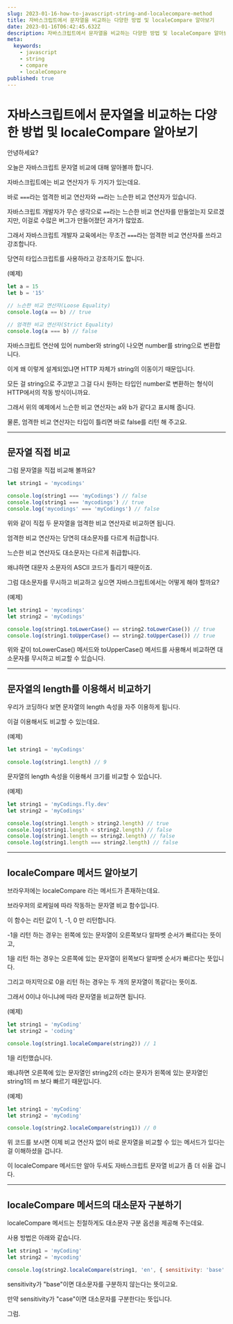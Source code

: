 ```yaml
---
slug: 2023-01-16-how-to-javascript-string-and-localecompare-method
title: 자바스크립트에서 문자열을 비교하는 다양한 방법 및 localeCompare 알아보기
date: 2023-01-16T06:42:45.632Z
description: 자바스크립트에서 문자열을 비교하는 다양한 방법 및 localeCompare 알아보기
meta:
  keywords:
    - javascript
    - string
    - compare
    - localeCompare
published: true
---
```


# 자바스크립트에서 문자열을 비교하는 다양한 방법 및 localeCompare 알아보기

안녕하세요?

오늘은 자바스크립트 문자열 비교에 대해 알아볼까 합니다.

자바스크립트에는 비교 연산자가 두 가지가 있는데요.

바로 `===`라는 엄격한 비교 연산자와 `==`라는 느슨한 비교 연산자가 있습니다.

자바스크립트 개발자가 무슨 생각으로 `==`라는 느슨한 비교 연산자를 만들었는지 모르겠지만, 이걸로 수많은 버그가 만들어졌던 과거가 많았죠.

그래서 자바스크립트 개발자 교육에서는 무조건 `===`라는 엄격한 비교 연산자를 쓰라고 강조합니다.

당연히 타입스크립트를 사용하라고 강조하기도 합니다.

(예제)

```js
let a = 15
let b = '15'

// 느슨한 비교 연산자(Loose Equality)
console.log(a == b) // true

// 엄격한 비교 연산자(Strict Equality)
console.log(a === b) // false
```

자바스크립트 연산에 있어 number와 string이 나오면 number를 string으로 변환합니다.

이게 왜 이렇게 설계되었냐면 HTTP 자체가 string의 이동이기 때문입니다.

모든 걸 string으로 주고받고 그걸 다시 원하는 타입인 number로 변환하는 형식이 HTTP에서의 작동 방식이니까요.

그래서 위의 예제에서 느슨한 비교 연산자는 a와 b가 같다고 표시해 줍니다.

물론, 엄격한 비교 연산자는 타입이 틀리면 바로 false를 리턴 해 주고요.

---

## 문자열 직접 비교

그럼 문자열을 직접 비교해 볼까요?

```js
let string1 = 'mycodings'

console.log(string1 === 'myCodings') // false
console.log(string1 === 'mycodings') // true
console.log('mycodings' === 'myCodings') // false
```

위와 같이 직접 두 문자열을 엄격한 비교 연산자로 비교하면 됩니다.

엄격한 비교 연산자는 당연히 대소문자를 다르게 취급합니다.

느슨한 비교 연산자도 대소문자는 다르게 취급합니다.

왜냐하면 대문자 소문자의 ASCII 코드가 틀리기 때문이죠.

그럼 대소문자를 무시하고 비교하고 싶으면 자바스크립트에서는 어떻게 해야 할까요?

(예제)

```js
let string1 = 'mycodings'
let string2 = 'myCodings'

console.log(string1.toLowerCase() == string2.toLowerCase()) // true
console.log(string1.toUpperCase() == string2.toUpperCase()) // true
```

위와 같이 toLowerCase() 메서드와 toUpperCase() 메서드를 사용해서 비교하면 대소문자를 무시하고 비교할 수 있습니다.

---

## 문자열의 length를 이용해서 비교하기

우리가 코딩하다 보면 문자열의 length 속성을 자주 이용하게 됩니다.

이걸 이용해서도 비교할 수 있는데요.

(예제)

```js
let string1 = 'myCodings'

console.log(string1.length) // 9
```

문자열의 length 속성을 이용해서 크기를 비교할 수 있습니다.

(예제)

```js
let string1 = 'myCodings.fly.dev'
let string2 = 'myCodings'

console.log(string1.length > string2.length) // true
console.log(string1.length < string2.length) // false
console.log(string1.length == string2.length) // false
console.log(string1.length === string2.length) // false
```

---

## localeCompare 메서드 알아보기

브라우저에는 localeCompare 라는 메서드가 존재하는데요.

브라우저의 로케일에 따라 작동하는 문자열 비교 함수입니다.

이 함수는 리턴 값이 1, -1, 0 만 리턴합니다.

-1을 리턴 하는 경우는 왼쪽에 있는 문자열이 오른쪽보다 알파벳 순서가 빠르다는 뜻이고,

1을 리턴 하는 경우는 오른쪽에 있는 문자열이 왼쪽보다 알파벳 순서가 빠르다는 뜻입니다.

그리고 마지막으로 0을 리턴 하는 경우는 두 개의 문자열이 똑같다는 뜻이죠.

그래서 0이냐 아니냐에 따라 문자열을 비교하면 됩니다.

(예제)

```js
let string1 = 'myCoding'
let string2 = 'coding'

console.log(string1.localeCompare(string2)) // 1
```

1을 리턴했습니다.

왜냐하면 오른쪽에 있는 문자열인 string2의 c라는 문자가 왼쪽에 있는 문자열인 string1의 m 보다 빠르기 때문입니다.

(예제)

```js
let string1 = 'myCoding'
let string2 = 'myCoding'

console.log(string2.localeCompare(string1)) // 0
```

위 코드를 보시면 이제 비교 연산자 없이 바로 문자열을 비교할 수 있는 메서드가 있다는 걸 이해하셨을 겁니다.

이 localeCompare 메서드만 알아 두셔도 자바스크립트 문자열 비교가 좀 더 쉬울 겁니다.

---

## localeCompare 메서드의 대소문자 구분하기

localeCompare 메서드는 친절하게도 대소문자 구분 옵션을 제공해 주는데요.

사용 방법은 아래와 같습니다.

```js
let string1 = 'myCoding'
let string2 = 'mycoding'

console.log(string2.localeCompare(string1, 'en', { sensitivity: 'base' })) // 0
```

sensitivity가 "base"이면 대소문자를 구분하지 않는다는 뜻이고요.

만약 sensitivity가 "case"이면 대소문자를 구분한다는 뜻입니다.

그럼.
